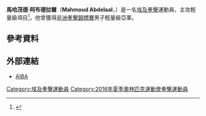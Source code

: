 {{Infobox boxer
|name        = 馬哈茂德·阿布德拉爾<br />''Mahmoud Abdelaal''
|image       = 
|image_size  = 
|realname    = 
|nickname    = 
|weight      = 輕量級
|height      = 
|reach       = 
|nationality = {{EGY}}
|birth_date  = {{Birth date and age|1992|1|1|df=yes}}
|birth_place = [[埃及|埃及]][[開羅|開羅]]
|style       = 
|total       = 
|wins        = 
|losses      = 
|draws       = 
|no contests = 
|KO          = 
|medaltemplates =
{{MedalSport|男子[[拳擊|拳擊]]}}
{{MedalCountry|{{EGY}}}}
{{MedalCompetition|[[非洲拳擊錦標賽|非洲拳擊錦標賽]]}}
{{MedalSilver|[[2015年非洲拳擊錦標賽|2015年 卡薩布蘭卡]]|輕量級}} 
|show-medals =
}}
'''馬哈茂德·阿布德拉爾'''（'''Mahmoud Abdelaal'''，{{bd|1992年|1月1日|catIdx=Abdelaal, Mahmoud}}）是一名[[埃及|埃及]][[拳擊|拳擊]]運動員，主攻輕量級項目<ref>{{cite web |url=http://www.aiba.org/mahmoud-abdelaal-60-kg/ |title=MAHMOUD ABDELAAL |publisher=AIBA |date=2016-05-07 |accessdate=2016-05-07 |archive-date=2018-11-19 |archive-url=https://web.archive.org/web/20181119132604/https://www.aiba.org/mahmoud-abdelaal-60-kg/ |dead-url=no }}</ref>。他曾獲得[[非洲拳擊錦標賽|非洲拳擊錦標賽]]男子輕量級亞軍。

== 參考資料 ==
{{Reflist}}

== 外部連結 ==
* [http://www.aiba.org/mahmoud-abdelaal-60-kg/ AIBA] {{Wayback|url=http://www.aiba.org/mahmoud-abdelaal-60-kg/ |date=20181119132604 }}

{{Egypt-stub}}

{{DEFAULTSORT:Abdelaal, Mahmoud}}
[[Category:埃及拳擊運動員|Category:埃及拳擊運動員]]
[[Category:2016年夏季奧林匹克運動會拳擊運動員|Category:2016年夏季奧林匹克運動會拳擊運動員]]